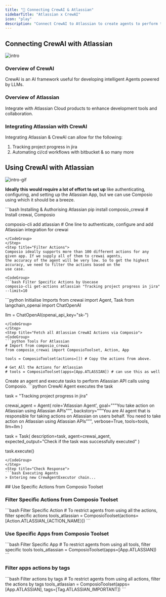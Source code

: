 ```yaml
---
title: "🚀 Connecting CrewAI & Atlassian"
sidebarTitle: "Atlassian x CrewAI"
icon: "play"
description: "Connect CrewAI to Atlassian to create agents to perform tasks using natural language"
---
```


## Connecting CrewAI with Atlassian
![intro](/media/intro.jpg)

### Overview of CrewAI

CrewAI is an AI framework useful for developing intelligent Agents powered by LLMs.

### Overview of Atlassian

Integrate with Atlassian Cloud products to enhance development tools and collaboration.

### Integrating Atlassian with CrewAI

Integrating Atlassian & CrewAI can allow for the following:

1. Tracking project progress in jira
2. Automating ci/cd workflows with bitbucket
& so many more

## Using CrewAI with Atlassian
![intro-gif](/media/intro.gif)
<Steps>
<Step title="Setting Up the Environment">

**Ideally this would require a lot of effort to set up** like authenticating, configuring, and setting up the Atlassian App, but we can use Composio using which it should be a breeze.

<CodeGroup>
```bash Installing & Authorising Atlassian
pip install composio_crewai # Install crewai, Composio 

composio-cli add atlassian # One line to authenticate, configure and add Atlassian integration for crewai
```
</CodeGroup>
</Step>
<Step title="Filter Actions">
Composio ideally supports more than 100 different actions for any given app. If we supply all of them to crewai agents, 
the accuracy of the agent will be very low. So to get the highest accuracy, we need to filter the actions based on the 
use case.

<CodeGroup>
```bash Filter Specific Actions by Usecase
composio-cli get-actions atlassian "Tracking project progress in jira" --limit=10
```
</CodeGroup>

</Step>
<Step title="Import Base Packages">

<CodeGroup>
```python Initialise Imports
from crewai import Agent, Task
from langchain_openai import ChatOpenAI

llm = ChatOpenAI(openai_api_key="sk-<OPENAI KEY>")
```
</CodeGroup>
</Step>
<Step title="Fetch all Atlassian CrewAI Actions via Composio">
<CodeGroup>
```python Tools For Atlassian
# Import from composio_crewai
from composio_crewai import ComposioToolset, Action, App

tools = ComposioToolset(actions=[]) # Copy the actions from above. 

# Get All the Actions for Atlassian
# tools = ComposioToolset(apps=[App.ATLASSIAN]) # can use this as well
```
</CodeGroup>
</Step>
<Step title="Execute the Agent">
Create an agent and execute tasks to perform Atlassian API calls using Composio. 
<CodeGroup>
```python CrewAI Agent executes the task

task = "Tracking project progress in jira"

crewai_agent = Agent(
    role='Atlassian Agent',
    goal="""You take action on Atlassian using Atlassian APIs""",
    backstory="""You are AI agent that is responsible for taking actions on Atlassian on users behalf. You need to take action on Atlassian using Atlassian APIs""",
    verbose=True,
    tools=tools,
    llm=llm
)

task = Task(
    description=task,
    agent=crewai_agent,
    expected_output="Check if the task was successfully executed"
)

task.execute()
```
</CodeGroup>
</Step>
<Step title="Check Response">
```bash Executing Agents
> Entering new CrewAgentExecutor chain...
```
</Step>
</Steps>
## Use Specific Actions from Composio Toolset

### Filter Specific Actions from Composio Toolset

<CodeGroup>
```bash Filter Specific Action
# To restrict agents from using all the actions, filter specific actions
tools_atlassian = ComposioToolset(actions=[Action.ATLASSIAN_{ACTION_NAME}])
```
</CodeGroup>

### Use Specific Apps from Composio Toolset
<CodeGroup>
```bash Filter Specific App
# To restrict agents from using all tools, filter specific tools
tools_atlassian = ComposioToolset(apps=[App.ATLASSIAN])
```
</CodeGroup>

### Filter apps actions by tags 
<CodeGroup>
```bash Filter actions by tags
# To restrict agents from using all actions, filter the actions by tags
tools_atlassian = ComposioToolset(apps=[App.ATLASSIAN], tags=[Tag.ATLASSIAN_IMPORTANT])
```
</CodeGroup>